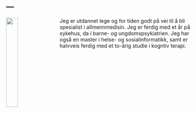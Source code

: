 ---
---

<link rel="stylesheet" href="styles.css" type="text/css">

<img src="https://petcostumecenter.com/wp-content/uploads/2018/08/580659-walking-doctor.jpg" style="width:25%; border:0px solid; margin-right: 20px" align="left">

Jeg er utdannet lege og for tiden godt på vei til å bli spesialist i allmennmedisin. Jeg er ferdig med et år på sykehus, da i barne- og ungdomspsykiatrien. Jeg har også en master i helse- og sosialinformatikk, samt er halvveis ferdig med et to-årig studie i kogntiv terapi. 